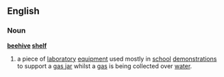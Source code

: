 ==English==
===Noun===
'''[[beehive]] [[shelf]]'''
#{{chemistry}} a piece of [[laboratory]] [[equipment]] used mostly in [[school]] [[demonstration]]s to support a [[gas jar]] whilst a [[gas]] is being collected over [[water]].